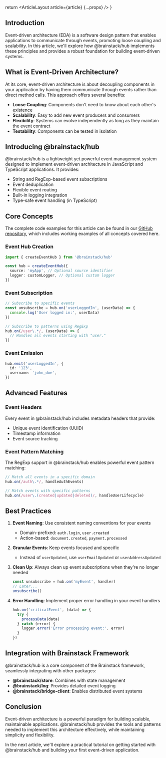 
  return <ArticleLayout article={article} {...props} />
}

## Introduction

Event-driven architecture (EDA) is a software design pattern that enables applications to communicate through events, promoting loose coupling and scalability. In this article, we'll explore how @brainstack/hub implements these principles and provides a robust foundation for building event-driven systems.

## What is Event-Driven Architecture?

At its core, event-driven architecture is about decoupling components in your application by having them communicate through events rather than direct method calls. This approach offers several benefits:

- **Loose Coupling**: Components don't need to know about each other's existence
- **Scalability**: Easy to add new event producers and consumers
- **Flexibility**: Systems can evolve independently as long as they maintain the event contract
- **Testability**: Components can be tested in isolation

## Introducing @brainstack/hub

@brainstack/hub is a lightweight yet powerful event management system designed to implement event-driven architecture in JavaScript and TypeScript applications. It provides:

- String and RegExp-based event subscriptions
- Event deduplication
- Flexible event routing
- Built-in logging integration
- Type-safe event handling (in TypeScript)

## Core Concepts

The complete code examples for this article can be found in our [GitHub repository](https://github.com/Infinisoft-inc/public/tree/main/Packages/%40brainstack/hub/series/01-understanding#understanding-event-driven-architecture-with-brainstackhub), which includes working examples of all concepts covered here.

### Event Hub Creation

```typescript
import { createEventHub } from '@brainstack/hub'

const hub = createEventHub({
  source: 'myApp', // Optional source identifier
  logger: customLogger, // Optional custom logger
})
```

### Event Subscription

```typescript
// Subscribe to specific events
const unsubscribe = hub.on('userLoggedIn', (userData) => {
  console.log('User logged in:', userData)
})

// Subscribe to patterns using RegExp
hub.on(/user\.*/, (userData) => {
  // Handles all events starting with "user."
})
```

### Event Emission

```typescript
hub.emit('userLoggedIn', {
  id: '123',
  username: 'john_doe',
})
```

## Advanced Features

### Event Headers

Every event in @brainstack/hub includes metadata headers that provide:

- Unique event identification (UUID)
- Timestamp information
- Event source tracking

### Event Pattern Matching

The RegExp support in @brainstack/hub enables powerful event pattern matching:

```typescript
// Match all events in a specific domain
hub.on(/auth\.*/, handleAuthEvents)

// Match events with specific patterns
hub.on(/user\.(created|updated|deleted)/, handleUserLifecycle)
```

## Best Practices

1. **Event Naming**: Use consistent naming conventions for your events

   - Domain-prefixed: `auth.login`, `user.created`
   - Action-based: `document.created`, `payment.processed`

2. **Granular Events**: Keep events focused and specific

   - Instead of `userUpdated`, use `userEmailUpdated` or `userAddressUpdated`

3. **Clean Up**: Always clean up event subscriptions when they're no longer needed

   ```typescript
   const unsubscribe = hub.on('myEvent', handler)
   // Later...
   unsubscribe()
   ```

4. **Error Handling**: Implement proper error handling in your event handlers
   ```typescript
   hub.on('criticalEvent', (data) => {
     try {
       processData(data)
     } catch (error) {
       logger.error('Error processing event:', error)
     }
   })
   ```

## Integration with Brainstack Framework

@brainstack/hub is a core component of the Brainstack framework, seamlessly integrating with other packages:

- **@brainstack/store**: Combines with state management
- **@brainstack/log**: Provides detailed event logging
- **@brainstack/bridge-client**: Enables distributed event systems

## Conclusion

Event-driven architecture is a powerful paradigm for building scalable, maintainable applications. @brainstack/hub provides the tools and patterns needed to implement this architecture effectively, while maintaining simplicity and flexibility.

In the next article, we'll explore a practical tutorial on getting started with @brainstack/hub and building your first event-driven application.
